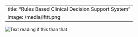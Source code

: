 <html><head></head><body>---
title: "Rules Based Clinical Decision Support System"
image: /media/ifttt.png
---

![](/media/ifttt.png){alt="Text reading if this than that"}</body></html>